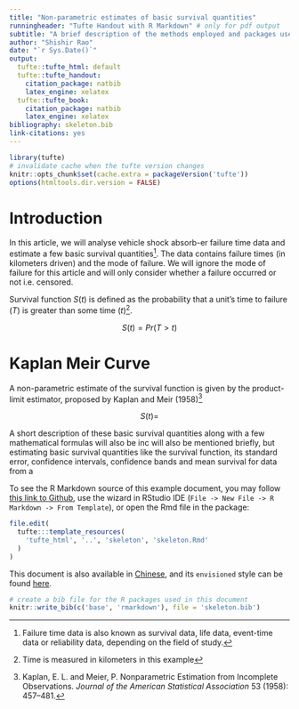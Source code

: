 ```yaml
---
title: "Non-parametric estimates of basic survival quantities"
runningheader: "Tufte Handout with R Markdown" # only for pdf output
subtitle: "A brief description of the methods employed and packages used  in analysing data from a reliability use case" # only for html output
author: "Shishir Rao"
date: "`r Sys.Date()`"
output:
  tufte::tufte_html: default
  tufte::tufte_handout:
    citation_package: natbib
    latex_engine: xelatex
  tufte::tufte_book:
    citation_package: natbib
    latex_engine: xelatex
bibliography: skeleton.bib
link-citations: yes
---
```


```r
library(tufte)
# invalidate cache when the tufte version changes
knitr::opts_chunk$set(cache.extra = packageVersion('tufte'))
options(htmltools.dir.version = FALSE)
```

# Introduction

In this article, we will analyse vehicle shock absorb-er failure time data and estimate a few basic survival quantities^[Failure time data is also known as survival data, life data, event-time data or reliability data, depending on the field of study.]. The data contains failure times (in kilometers driven) and the mode of failure. We will ignore the mode of failure for this article and will only consider whether a failure occurred or not i.e. censored. 

Survival function $S(t)$ is defined as the probability that a unit's time to failure ($T$) is greater than some time ($t$)^[Time is measured in kilometers in this example]. 

$$S(t) = Pr(T > t)$$

# Kaplan Meir Curve

A non-parametric estimate of the survival function is given by the product-limit estimator, proposed by Kaplan and Meir (1958)^[Kaplan, E. L. and Meier, P. Nonparametric Estimation from Incomplete Observations. *Journal of the American Statistical Association* 53 (1958): 457–481.]

$$S(t) = $$

A short description of these basic survival quantities along with a few mathematical formulas will also be inc will also be mentioned briefly, but   estimating basic survival quantities like the survival function, its standard error, confidence intervals, confidence bands and mean survival for data from a 




To see the R Markdown source of this example document, you may follow [this link to Github](https://github.com/rstudio/tufte/raw/main/inst/rmarkdown/templates/tufte_html/skeleton/skeleton.Rmd), use the wizard in RStudio IDE (`File -> New File -> R Markdown -> From Template`), or open the Rmd file in the package:

```r
file.edit(
  tufte:::template_resources(
    'tufte_html', '..', 'skeleton', 'skeleton.Rmd'
  )
)
```

This document is also available in [Chinese](https://rstudio.github.io/tufte/cn/), and its `envisioned` style can be found [here](https://rstudio.github.io/tufte/envisioned/).

```r
# create a bib file for the R packages used in this document
knitr::write_bib(c('base', 'rmarkdown'), file = 'skeleton.bib')
```
